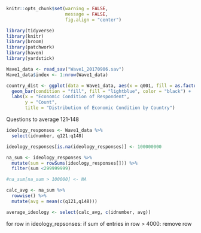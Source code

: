 ```r
knitr::opts_chunk$set(warning = FALSE, 
                      message = FALSE, 
                      fig.align = "center")
```

```r
library(tidyverse)
library(knitr)
library(broom)
library(patchwork)
library(haven)
library(yardstick)
```

```r
Wave1_data <- read_sav("Wave1_20170906.sav")
Wave1_data$index <- 1:nrow(Wave1_data)
```

```r
country_dist <- ggplot(data = Wave1_data, aes(x = q001, fill = as.factor(country))) +
  geom_bar(condition = "fill", fill = "lightblue", color = "black") +
  labs(x = "Economic Condition of Respondent",
       y = "Count",
       title = "Distribution of Economic Condition by Country")
```

Questions to average 121-148

```r
ideology_responses <- Wave1_data %>%
  select(idnumber, q121:q148)
```

```r
ideology_responses[is.na(ideology_responses)] <- 100000000
```

```r
na_sum <- ideology_responses %>%
  mutate(sum = rowSums(ideology_responses[])) %>%
  filter(sum <299999999)

#na_sum[na_sum > 100000] <- NA
```

```r
calc_avg <- na_sum %>%
  rowwise() %>%
  mutate(avg = mean(c(q121,q148)))

average_ideology <- select(calc_avg, c(idnumber, avg))
```


for row in ideology_repsonses:
  if sum of entries in row > 4000:
      remove row

